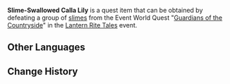 {{Item Infobox
|id           = 100754
|image        = Item Calla Lily.png
|type         = Quest Items
|description  = A [[Calla Lily]] that has been swallowed by a Slime. One hopes that this Calla Lily can still be used as medicine...
|source1      = Obtained during the quest [[Guardians of the Countryside]]
}}

'''Slime-Swallowed Calla Lily''' is a quest item that can be obtained by defeating a group of [[slimes]] from the Event World Quest "[[Guardians of the Countryside]]" in the [[Lantern Rite Tales]] event.

==Other Languages==
{{Other Languages|default_hidden = 1
|en      = Slime-Swallowed Calla Lily
|zhs     = 被史莱姆吞下去过的嘟嘟莲
|zhs_rm  = Bèi Shǐláimǔ Tūn Xiàqù Guò de Dūdū-lián
|zht     = 被史萊姆吞下去過的嘟嘟蓮
|zht_rm  = Bèi Shǐláimǔ Tūn Xiàqù Guò de Dūdū-lián
|ja      = スライムに呑み込まれたドドリアン
|ja_rm   = Suraimu ni Nomikomareta Dodorian
|ko      = 슬라임이 삼켰던 통통 연꽃
|ko_rm   = 
|es      = Lirio cala tragado por un Slime
|fr      = Lys calla ingéré par un Blob
|ru      = Проглоченная слаймом лилия калла
|th      = Calla Lily ที่ถูก Slime กลืนลงไป
|th_rm   = 
|vi      = Hoa Calla Lily bị Slime ăn
|de      = Von einem Schleim verschluckte Wasserlilie
|id      = Calla Lilly yang Pernah Ditelan Slime
|pt      = Uma Lótus de Leite engolida por um Slime
}}

==Change History==
{{Change History|1.3}}